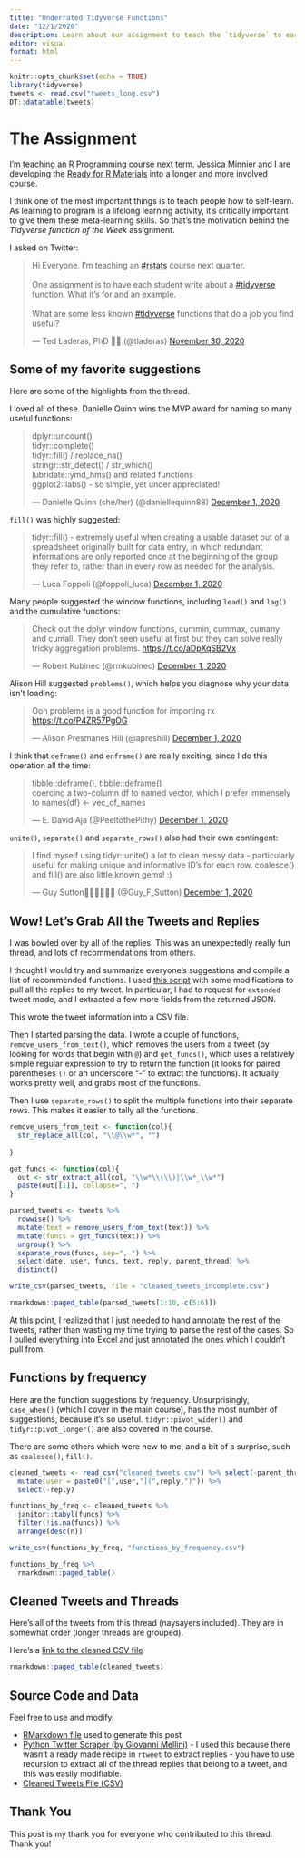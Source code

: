 ```yaml
---
title: "Underrated Tidyverse Functions"
date: "12/1/2020"
description: Learn about our assignment to teach the `tidyverse` to each other.
editor: visual
format: html
---
```


```r
knitr::opts_chunk$set(echo = TRUE)
library(tidyverse)
tweets <- read.csv("tweets_long.csv")
DT::datatable(tweets)
```

# The Assignment

I'm teaching an R Programming course next term. Jessica Minnier and I are developing the [Ready for R Materials](https://ready4r.netlify.app/labbook) into a longer and more involved course.

I think one of the most important things is to teach people how to self-learn. As learning to program is a lifelong learning activity, it's critically important to give them these meta-learning skills. So that's the motivation behind the *Tidyverse function of the Week* assignment.

I asked on Twitter:

<blockquote class="twitter-tweet">

<p lang="en" dir="ltr">

Hi Everyone. I'm teaching an <a href="https://twitter.com/hashtag/rstats?src=hash&amp;ref_src=twsrc%5Etfw">#rstats</a> course next quarter. <br><br>One assignment is to have each student write about a <a href="https://twitter.com/hashtag/tidyverse?src=hash&amp;ref_src=twsrc%5Etfw">#tidyverse</a> function. What it's for and an example.<br><br>What are some less known <a href="https://twitter.com/hashtag/tidyverse?src=hash&amp;ref_src=twsrc%5Etfw">#tidyverse</a> functions that do a job you find useful?

</p>

--- Ted Laderas, PhD 🏳️‍🌈 (@tladeras) <a href="https://twitter.com/tladeras/status/1333480918158254082?ref_src=twsrc%5Etfw">November 30, 2020</a>

</blockquote>

```{=html}
<script async src="https://platform.twitter.com/widgets.js" charset="utf-8"></script>
```
## Some of my favorite suggestions

Here are some of the highlights from the thread.

I loved all of these. Danielle Quinn wins the MVP award for naming so many useful functions:

<blockquote class="twitter-tweet">

<p lang="en" dir="ltr">

dplyr::uncount()<br>tidyr::complete()<br>tidyr::fill() / replace_na()<br>stringr::str_detect() / str_which()<br>lubridate::ymd_hms() and related functions<br>ggplot2::labs() - so simple, yet under appreciated!

</p>

--- Danielle Quinn (she/her) (@daniellequinn88) <a href="https://twitter.com/daniellequinn88/status/1333825406739345410?ref_src=twsrc%5Etfw">December 1, 2020</a>

</blockquote>

```{=html}
<script async src="https://platform.twitter.com/widgets.js" charset="utf-8"></script>
```
`fill()` was highly suggested:

<blockquote class="twitter-tweet">

<p lang="en" dir="ltr">

tidyr::fill() - extremely useful when creating a usable dataset out of a spreadsheet originally built for data entry, in which redundant informations are only reported once at the beginning of the group they refer to, rather than in every row as needed for the analysis.

</p>

--- Luca Foppoli (@foppoli_luca) <a href="https://twitter.com/foppoli_luca/status/1333780245896335360?ref_src=twsrc%5Etfw">December 1, 2020</a>

</blockquote>

```{=html}
<script async src="https://platform.twitter.com/widgets.js" charset="utf-8"></script>
```
Many people suggested the window functions, including `lead()` and `lag()` and the cumulative functions:

<blockquote class="twitter-tweet">

<p lang="en" dir="ltr">

Check out the dplyr window functions, cummin, cummax, cumany and cumall. They don't seen useful at first but they can solve really tricky aggregation problems. <a href="https://t.co/aDpXqSB2Vx">https://t.co/aDpXqSB2Vx</a>

</p>

--- Robert Kubinec (@rmkubinec) <a href="https://twitter.com/rmkubinec/status/1333763578428526593?ref_src=twsrc%5Etfw">December 1, 2020</a>

</blockquote>

```{=html}
<script async src="https://platform.twitter.com/widgets.js" charset="utf-8"></script>
```
Alison Hill suggested `problems()`, which helps you diagnose why your data isn't loading:

<blockquote class="twitter-tweet">

<p lang="en" dir="ltr">

Ooh problems is a good function for importing rx <a href="https://t.co/P4ZR57PgOG">https://t.co/P4ZR57PgOG</a>

</p>

--- Alison Presmanes Hill (@apreshill) <a href="https://twitter.com/apreshill/status/1333602216318537728?ref_src=twsrc%5Etfw">December 1, 2020</a>

</blockquote>

```{=html}
<script async src="https://platform.twitter.com/widgets.js" charset="utf-8"></script>
```
I think that `deframe()` and `enframe()` are really exciting, since I do this operation all the time:

<blockquote class="twitter-tweet">

<p lang="en" dir="ltr">

tibble::deframe(), tibble::deframe()<br>coercing a two-column df to named vector, which I prefer immensely to names(df) \<- vec_of_names

</p>

--- E. David Aja (@PeeltothePithy) <a href="https://twitter.com/PeeltothePithy/status/1333563043649900544?ref_src=twsrc%5Etfw">December 1, 2020</a>

</blockquote>

```{=html}
<script async src="https://platform.twitter.com/widgets.js" charset="utf-8"></script>
```
`unite()`, `separate()` and `separate_rows()` also had their own contingent:

<blockquote class="twitter-tweet">

<p lang="en" dir="ltr">

I find myself using tidyr::unite() a lot to clean messy data - particularly useful for making unique and informative ID's for each row. coalesce() and fill() are also little known gems! :)

</p>

--- Guy Sutton🐝🌾🇿🇦🇿🇼 (@Guy_F_Sutton) <a href="https://twitter.com/Guy_F_Sutton/status/1333668370668003329?ref_src=twsrc%5Etfw">December 1, 2020</a>

</blockquote>

```{=html}
<script async src="https://platform.twitter.com/widgets.js" charset="utf-8"></script>
```
## Wow! Let's Grab All the Tweets and Replies

I was bowled over by all of the replies. This was an unexpectedly really fun thread, and lots of recommendations from others.

I thought I would try and summarize everyone's suggestions and compile a list of recommended functions. I used [this script](https://github.com/gmellini/twitter-scraper) with some modifications to pull all the replies to my tweet. In particular, I had to request for `extended` tweet mode, and I extracted a few more fields from the returned JSON.

This wrote the tweet information into a CSV file.

Then I started parsing the data. I wrote a couple of functions, `remove_users_from_text()`, which removes the users from a tweet (by looking for words that begin with `@`) and `get_funcs()`, which uses a relatively simple regular expression to try to return the function (it looks for paired parentheses `()` or an underscore "-" to extract the functions). It actually works pretty well, and grabs most of the functions.

Then I use `separate_rows()` to split the multiple functions into their separate rows. This makes it easier to tally all the functions.

```r
remove_users_from_text <- function(col){
  str_replace_all(col, "\\@\\w*", "")
  
}

get_funcs <- function(col){
  out <- str_extract_all(col, "\\w*\\(\\)|\\w*_\\w*")
  paste(out[[1]], collapse=", ")  
}

parsed_tweets <- tweets %>%
  rowwise() %>%
  mutate(text = remove_users_from_text(text)) %>%
  mutate(funcs = get_funcs(text)) %>%
  ungroup() %>%
  separate_rows(funcs, sep=", ") %>%
  select(date, user, funcs, text, reply, parent_thread) %>%
  distinct()

write_csv(parsed_tweets, file = "cleaned_tweets_incomplete.csv")

rmarkdown::paged_table(parsed_tweets[1:10,-c(5:6)])
```

At this point, I realized that I just needed to hand annotate the rest of the tweets, rather than wasting my time trying to parse the rest of the cases. So I pulled everything into Excel and just annotated the ones which I couldn't pull from.

## Functions by frequency

Here are the function suggestions by frequency. Unsurprisingly, `case_when()` (which I cover in the main course), has the most number of suggestions, because it's so useful. `tidyr::pivot_wider()` and `tidyr::pivot_longer()` are also covered in the course.

There are some others which were new to me, and a bit of a surprise, such as `coalesce()`, `fill()`.

```r
cleaned_tweets <- read_csv("cleaned_tweets.csv") %>% select(-parent_thread) %>%
  mutate(user = paste0("[",user,"](",reply,")")) %>%
  select(-reply)

functions_by_freq <- cleaned_tweets %>%
  janitor::tabyl(funcs) %>%
  filter(!is.na(funcs)) %>%
  arrange(desc(n)) 

write_csv(functions_by_freq, "functions_by_frequency.csv")

functions_by_freq %>%
  rmarkdown::paged_table()
```

## Cleaned Tweets and Threads

Here's all of the tweets from this thread (naysayers included). They are in somewhat order (longer threads are grouped).

Here's a [link to the cleaned CSV file](cleaned_tweets.csv)

```r

rmarkdown::paged_table(cleaned_tweets)
```

## Source Code and Data

Feel free to use and modify.

-   [RMarkdown file](index.Rmd) used to generate this post
-   [Python Twitter Scraper (by Giovanni Mellini)](https://github.com/gmellini/twitter-scraper) - I used this because there wasn't a ready made recipe in `rtweet` to extract replies - you have to use recursion to extract all of the thread replies that belong to a tweet, and this was easily modifiable.
-   [Cleaned Tweets File (CSV)](cleaned_tweets.csv)

## Thank You

This post is my thank you for everyone who contributed to this thread. Thank you!
